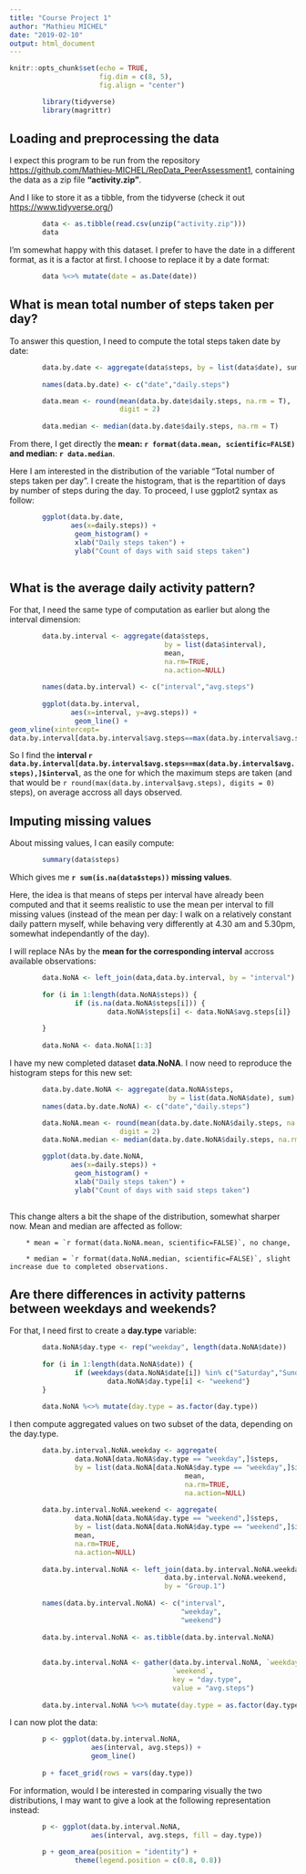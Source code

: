 ```yaml
---
title: "Course Project 1"
author: "Mathieu MICHEL"
date: "2019-02-10"
output: html_document
---
```


```r
knitr::opts_chunk$set(echo = TRUE, 
                      fig.dim = c(8, 5),
                      fig.align = "center")

        library(tidyverse)
        library(magrittr)

```


## Loading and preprocessing the data


I expect this program to be run from the repository  <https://github.com/Mathieu-MICHEL/RepData_PeerAssessment1>, containing the data as a zip file **"activity.zip"**.

And I like to store it as a tibble, from the tidyverse (check it out <https://www.tidyverse.org/>)

```r
        data <- as.tibble(read.csv(unzip("activity.zip")))   
        data
```

I'm somewhat happy with this dataset. 
I prefer to have the date in a different format, as it is a factor at first. I choose to replace it by a date format:

```r
        data %<>% mutate(date = as.Date(date))  
```



## What is mean total number of steps taken per day?


To answer this question, I need to compute the total steps taken date by date:

```r

        data.by.date <- aggregate(data$steps, by = list(data$date), sum)
        
        names(data.by.date) <- c("date","daily.steps")

        data.mean <- round(mean(data.by.date$daily.steps, na.rm = T),
                           digit = 2)
        
        data.median <- median(data.by.date$daily.steps, na.rm = T)
```

From there, I get directly the **mean: `r format(data.mean, scientific=FALSE)`
and median: `r data.median`**.

Here I am interested in the distribution of the variable "Total number of steps taken per day". I create the histogram, that is the repartition of days by number of steps during the day. To proceed, I use ggplot2 syntax as follow:

```r
        
        ggplot(data.by.date,
               aes(x=daily.steps)) + 
                geom_histogram() +
                xlab("Daily steps taken") +
                ylab("Count of days with said steps taken")
        

```


## What is the average daily activity pattern?

For that, I need the same type of computation as earlier but along the interval dimension:

```r

        data.by.interval <- aggregate(data$steps, 
                                      by = list(data$interval), 
                                      mean,
                                      na.rm=TRUE, 
                                      na.action=NULL)
        
        names(data.by.interval) <- c("interval","avg.steps")
        
        ggplot(data.by.interval,
               aes(x=interval, y=avg.steps)) + 
                geom_line() +
geom_vline(xintercept=
data.by.interval[data.by.interval$avg.steps==max(data.by.interval$avg.steps),]$interval, color = "red") # I add a red line where the maximum value is reached

```

So I find the **interval `r data.by.interval[data.by.interval$avg.steps==max(data.by.interval$avg.steps),]$interval`**, as the one for which the maximum steps are taken (and that would be `r round(max(data.by.interval$avg.steps), digits = 0)` steps), on average accross all days observed.


## Imputing missing values


About missing values, I can easily compute:
```r
        summary(data$steps)
```

Which gives me **`r sum(is.na(data$steps))` missing values**.

Here, the idea is that means of steps per interval have already been computed and that it seems realistic to use the mean per interval to fill missing values (instead of the mean per day: I walk on a relatively constant daily pattern myself, while behaving very differently at 4.30 am and 5.30pm, somewhat independantly of the day).

I will replace NAs by the **mean for the corresponding interval** accross available observations:

```r
        data.NoNA <- left_join(data,data.by.interval, by = "interval")
        
        for (i in 1:length(data.NoNA$steps)) {
                if (is.na(data.NoNA$steps[i])) {
                        data.NoNA$steps[i] <- data.NoNA$avg.steps[i]}
                
        }
        
        data.NoNA <- data.NoNA[1:3]
```

I have my new completed dataset **data.NoNA**. I now need to reproduce the histogram steps for this new set:

```r

        data.by.date.NoNA <- aggregate(data.NoNA$steps, 
                                       by = list(data.NoNA$date), sum)
        names(data.by.date.NoNA) <- c("date","daily.steps")

        data.NoNA.mean <- round(mean(data.by.date.NoNA$daily.steps, na.rm = T),
                           digit = 2)
        data.NoNA.median <- median(data.by.date.NoNA$daily.steps, na.rm = T)

        ggplot(data.by.date.NoNA,
               aes(x=daily.steps)) + 
                geom_histogram() +
                xlab("Daily steps taken") +
                ylab("Count of days with said steps taken")
        

```

This change alters a bit the shape of the distribution, somewhat sharper now. Mean and median are affected as follow:
        
        * mean = `r format(data.NoNA.mean, scientific=FALSE)`, no change,
        
        * median = `r format(data.NoNA.median, scientific=FALSE)`, slight increase due to completed observations.


## Are there differences in activity patterns between weekdays and weekends?


For that, I need first to create a **day.type** variable: 
``` r

        data.NoNA$day.type <- rep("weekday", length(data.NoNA$date))
        
        for (i in 1:length(data.NoNA$date)) {
                if (weekdays(data.NoNA$date[i]) %in% c("Saturday","Sunday")) {
                        data.NoNA$day.type[i] <- "weekend"}
        }
   
        data.NoNA %<>% mutate(day.type = as.factor(day.type))
```

I then compute aggregated values on two subset of the data, depending on the day.type.
        

```r
        data.by.interval.NoNA.weekday <- aggregate(
                data.NoNA[data.NoNA$day.type == "weekday",]$steps, 
                by = list(data.NoNA[data.NoNA$day.type == "weekday",]$interval), 
                                           mean,
                                           na.rm=TRUE, 
                                           na.action=NULL)
        
        data.by.interval.NoNA.weekend <- aggregate(
                data.NoNA[data.NoNA$day.type == "weekend",]$steps, 
                by = list(data.NoNA[data.NoNA$day.type == "weekend",]$interval), 
                mean,
                na.rm=TRUE, 
                na.action=NULL)
        
        data.by.interval.NoNA <- left_join(data.by.interval.NoNA.weekday,
                                      data.by.interval.NoNA.weekend, 
                                      by = "Group.1")
        
        names(data.by.interval.NoNA) <- c("interval",
                                          "weekday",
                                          "weekend")
        
        data.by.interval.NoNA <- as.tibble(data.by.interval.NoNA)
        
        
        data.by.interval.NoNA <- gather(data.by.interval.NoNA, `weekday`,
                                        `weekend`,
                                        key = "day.type", 
                                        value = "avg.steps")
        
        data.by.interval.NoNA %<>% mutate(day.type = as.factor(day.type))
```

I can now plot the data:

```r
        p <- ggplot(data.by.interval.NoNA, 
                    aes(interval, avg.steps)) +
                    geom_line()
        
        p + facet_grid(rows = vars(day.type))

```

For information, would I be interested in comparing visually the two distributions, I may want to give a look at the following representation instead:


```r
        p <- ggplot(data.by.interval.NoNA, 
                    aes(interval, avg.steps, fill = day.type)) 
        
        p + geom_area(position = "identity") +
                theme(legend.position = c(0.8, 0.8))

```